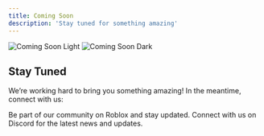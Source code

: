 ```yaml
---
title: Coming Soon
description: 'Stay tuned for something amazing'
---
```


<img
  className="block dark:hidden"
  src="/images/coming-soon-light.svg"
  alt="Coming Soon Light"
/>
<img
  className="hidden dark:block"
  src="/images/coming-soon-dark.svg"
  alt="Coming Soon Dark"
/>

## Stay Tuned

We’re working hard to bring you something amazing! In the meantime, connect with us:

<CardGroup cols={2}>
  <Card
    title="Join our Roblox Group"
    icon="gamepad"
    href="https://www.roblox.com/groups/14282486/Kousai#!/about"
  >
    Be part of our community on Roblox and stay updated.
  </Card>
  <Card
    title="Join our Discord Server"
    icon="discord"
    href="https://discord.com/invite/UHYrYSpwPb"
  >
    Connect with us on Discord for the latest news and updates.
  </Card>
</CardGroup>
